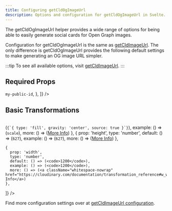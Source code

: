 ```yaml
---
title: Configuring getCldOgImageUrl
description: Options and configuration for getCldOgImageUrl in Svelte.
---
```



The getCldOgImageUrl helper provides a wide range of options for being able to easily generate social cards for Open Graph images.

Configuration for getCldOgImageUrl is the same as [getCldImageUrl](/helpers/getcldimageurl/configuration). The only difference is getCldOgImageUrl
provides the following default settings to make generating an OG image URL simpler.

:::tip
To see all available options, visit [getCldImageUrl](/helpers/getcldimageurl/configuration).
:::

## Required Props

<Table
	columns={[
		{
			id: 'prop',
			title: 'Prop',
		},
		{
			id: 'type',
			title: 'Type',
		},
		{
			id: 'required',
			title: 'Required',
		},
		{
			id: 'example',
			title: 'Example',
		},
		{
			id: 'more',
		},
	]}
	data={[
		{
			prop: 'src',
			type: 'string',
			required: 'Yes',
			example: () => <code>my-public-id</code>,
		},
	]}
/>

## Basic Transformations

<Table
  columns={[
    {
      id: 'prop',
      title: 'Prop'
    },
    {
      id: 'type',
      title: 'Type'
    },
    {
      id: 'default',
      title: 'Default'
    },
    {
      id: 'example',
      title: 'Example'
    },
    {
      id: 'more'
    },
  ]}
  data={[
    {
      prop: 'crop',
      type: 'string',
      default: () => (<code>{`{ type: 'fill', gravity: 'center', source: true }`}</code>),
      example: () => (<code>scale</code>),
      more: () => (<a className="whitespace-nowrap" href="https://cloudinary.com/documentation/transformation_reference#c_crop_resize">More Info</a>)
    },
    {
      prop: 'height',
      type: 'number',
      default: () => (<code>627</code>),
      example: () => (<code>627</code>),
      more: () => (<a className="whitespace-nowrap" href="https://cloudinary.com/documentation/transformation_reference#h_height">More Info</a>)
    },

    {
      prop: 'width',
      type: 'number',
      default: () => (<code>1200</code>),
      example: () => (<code>1200</code>),
      more: () => (<a className="whitespace-nowrap" href="https://cloudinary.com/documentation/transformation_reference#w_width">More Info</a>)
    },

]}
/>

Find more configuration settings over at [getCldImageUrl configuration](/helpers/getcldimageurl/configuration).
